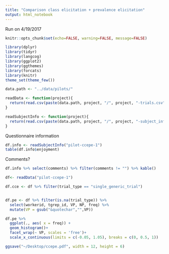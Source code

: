 ```yaml
---
title: "Comparison class elicitation + prevalence elicitation"
output: html_notebook
---
```


Run on 4/19/2017

```r
knitr::opts_chunk$set(echo=FALSE, warning=FALSE, message=FALSE)
```


```r
library(dplyr)
library(tidyr)
library(langcog)
library(ggplot2)
library(ggthemes)
library(forcats)
library(knitr)
theme_set(theme_few())

data.path <- "../data/pilots/"

readData <- function(project){
  return(read.csv(paste(data.path, project, "/", project, "-trials.csv", sep = "")))
}

readSubjectInfo <- function(project){
  return(read.csv(paste(data.path, project, "/", project, "-subject_information.csv", sep = "")))
}
```


Questionnaire information

```r
df.info <- readSubjectInfo("pilot-ccepe-1")
table(df.info$enjoyment)
```
Comments?

```r
df.info %>% select(comments) %>% filter(comments != "") %>% kable()
```


```r
df<- readData("pilot-ccepe-1")

df.cce <- df %>% filter(trial_type == "single_generic_trial")


df.pe <- df %>% filter(is.na(trial_type)) %>%
  select(workerid, tgrep_id, VP, NP, freq) %>%
  mutate(VP = gsub("&quotechar","",VP))
```


```r
df.pe %>%
  ggplot(., aes( x = freq)) + 
  geom_histogram()+
  facet_wrap(~ VP, scales = 'free')+
  scale_x_continuous(limits = c(-0.05, 1.05), breaks = c(0, 0.5, 1))

ggsave("~/Desktop/ccepe.pdf", width = 12, height = 6)
```


